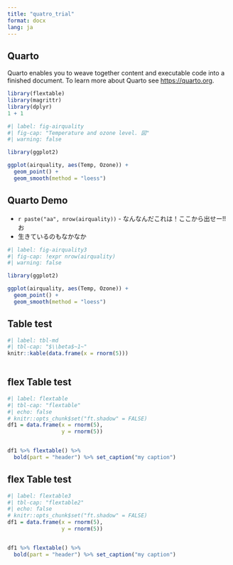 ```yaml
---
title: "quatro_trial"
format: docx
lang: ja
---
```


## Quarto

Quarto enables you to weave together content and executable code into a finished document. To learn more about Quarto see <https://quarto.org>.

```r
library(flextable)
library(magrittr)
library(dplyr)
1 + 1
```

```r
#| label: fig-airquality
#| fig-cap: "Temperature and ozone level. 図"
#| warning: false

library(ggplot2)

ggplot(airquality, aes(Temp, Ozone)) + 
  geom_point() + 
  geom_smooth(method = "loess")
```

## Quarto Demo

- `r paste("aa", nrow(airquality))` - なんなんだこれは！ここから出せー!!お
- 生きているのもなかなか

```r
#| label: fig-airquality3
#| fig-cap: !expr nrow(airquality)
#| warning: false

library(ggplot2)

ggplot(airquality, aes(Temp, Ozone)) + 
  geom_point() + 
  geom_smooth(method = "loess")
```

## Table test

```r
#| label: tbl-md
#| tbl-cap: "$\\beta$~1~"
knitr::kable(data.frame(x = rnorm(5)))
  
```


## flex Table test

```r
#| label: flextable
#| tbl-cap: "flextable"
#| echo: false
# knitr::opts_chunk$set("ft.shadow" = FALSE)
df1 = data.frame(x = rnorm(5), 
                 y = rnorm(5))


df1 %>% flextable() %>% 
  bold(part = "header") %>% set_caption("my caption")

```
## flex Table test

```r
#| label: flextable3
#| tbl-cap: "flextable2"
#| echo: false
# knitr::opts_chunk$set("ft.shadow" = FALSE)
df1 = data.frame(x = rnorm(5), 
                 y = rnorm(5))


df1 %>% flextable() %>% 
  bold(part = "header") %>% set_caption("my caption")

```
